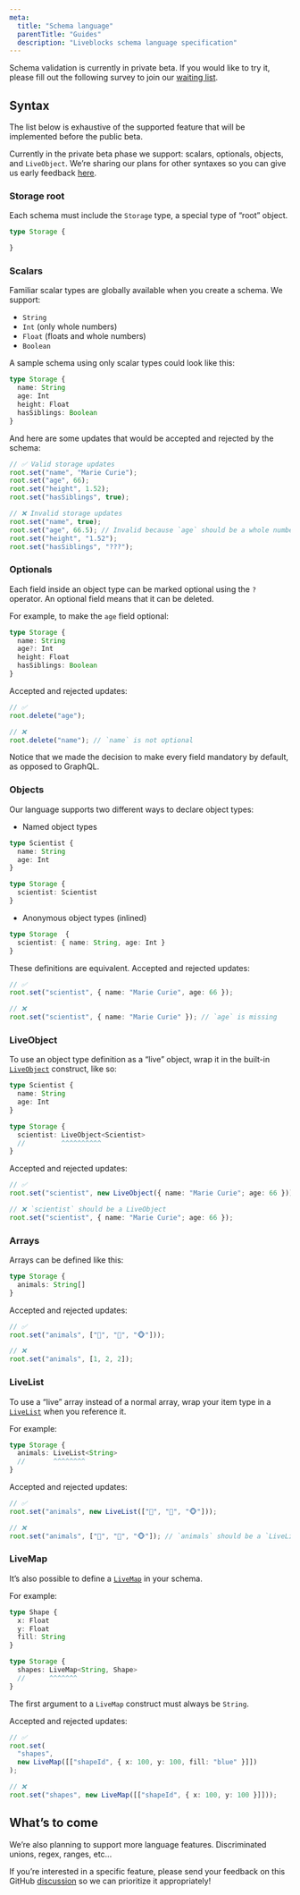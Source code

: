 ```yaml
---
meta:
  title: "Schema language"
  parentTitle: "Guides"
  description: "Liveblocks schema language specification"
---
```


<Banner title="Private beta">

Schema validation is currently in private beta. If you would like to try it,
please fill out the following survey to join our
[waiting list](https://docs.google.com/forms/d/197IrpiyeqlJo9xOCOfzwdcwBIk6nisk9pToJe3st3Ng/viewform).

</Banner>

## Syntax

The list below is exhaustive of the supported feature that will be implemented
before the public beta.

Currently in the private beta phase we support: scalars, optionals, objects, and
`LiveObject`. We’re sharing our plans for other syntaxes so you can give us
early feedback [here](TODO).

### Storage root

Each schema must include the `Storage` type, a special type of “root” object.

```ts
type Storage {

}
```

### Scalars

Familiar scalar types are globally available when you create a schema. We
support:

- `String`
- `Int` (only whole numbers)
- `Float` (floats and whole numbers)
- `Boolean`

A sample schema using only scalar types could look like this:

```ts
type Storage {
  name: String
  age: Int
  height: Float
  hasSiblings: Boolean
}
```

And here are some updates that would be accepted and rejected by the schema:

```ts
// ✅ Valid storage updates
root.set("name", "Marie Curie");
root.set("age", 66);
root.set("height", 1.52);
root.set("hasSiblings", true);

// ❌ Invalid storage updates
root.set("name", true);
root.set("age", 66.5); // Invalid because `age` should be a whole number
root.set("height", "1.52");
root.set("hasSiblings", "???");
```

### Optionals

Each field inside an object type can be marked optional using the `?` operator.
An optional field means that it can be deleted.

For example, to make the `age` field optional:

```ts highlight="3"
type Storage {
  name: String
  age?: Int
  height: Float
  hasSiblings: Boolean
}
```

Accepted and rejected updates:

```ts
// ✅
root.delete("age");

// ❌
root.delete("name"); // `name` is not optional
```

<Banner title="Comparison with GraphQL">
  Notice that we made the decision to make every field mandatory by default, as
  opposed to GraphQL.
</Banner>

### Objects

Our language supports two different ways to declare object types:

- Named object types

```ts
type Scientist {
  name: String
  age: Int
}

type Storage {
  scientist: Scientist
}
```

- Anonymous object types (inlined)

```ts
type Storage  {
  scientist: { name: String, age: Int }
}
```

These definitions are equivalent. Accepted and rejected updates:

```ts
// ✅
root.set("scientist", { name: "Marie Curie", age: 66 });

// ❌
root.set("scientist", { name: "Marie Curie" }); // `age` is missing
```

### LiveObject

To use an object type definition as a “live” object, wrap it in the built-in
[`LiveObject`](/docs/api-reference/liveblocks-client#LiveObject) construct, like
so:

```ts
type Scientist {
  name: String
  age: Int
}

type Storage {
  scientist: LiveObject<Scientist>
  //         ^^^^^^^^^^
}
```

Accepted and rejected updates:

```ts
// ✅
root.set("scientist", new LiveObject({ name: "Marie Curie"; age: 66 }));

// ❌ `scientist` should be a LiveObject
root.set("scientist", { name: "Marie Curie"; age: 66 });
```

### Arrays

Arrays can be defined like this:

```ts
type Storage {
  animals: String[]
}
```

Accepted and rejected updates:

```ts
// ✅
root.set("animals", ["🦁", "🦊", "🐵"]));

// ❌
root.set("animals", [1, 2, 2]);
```

### LiveList

To use a “live” array instead of a normal array, wrap your item type in a
[`LiveList`](/docs/api-reference/liveblocks-client#LiveList) when you reference
it.

For example:

```ts
type Storage {
  animals: LiveList<String>
  //       ^^^^^^^^
}
```

Accepted and rejected updates:

```ts
// ✅
root.set("animals", new LiveList(["🦁", "🦊", "🐵"]));

// ❌
root.set("animals", ["🦁", "🦊", "🐵"]); // `animals` should be a `LiveList`
```

### LiveMap

It’s also possible to define a
[`LiveMap`](/docs/api-reference/liveblocks-client#LiveMap) in your schema.

For example:

```ts
type Shape {
  x: Float
  y: Float
  fill: String
}

type Storage {
  shapes: LiveMap<String, Shape>
  //      ^^^^^^^
}
```

The first argument to a `LiveMap` construct must always be `String`.

Accepted and rejected updates:

```ts
// ✅
root.set(
  "shapes",
  new LiveMap([["shapeId", { x: 100, y: 100, fill: "blue" }]])
);

// ❌
root.set("shapes", new LiveMap([["shapeId", { x: 100, y: 100 }]]));
```

## What’s to come

We’re also planning to support more language features. Discriminated unions,
regex, ranges, etc...

If you’re interested in a specific feature, please send your feedback on this
GitHub [discussion](TODO) so we can prioritize it appropriately!
